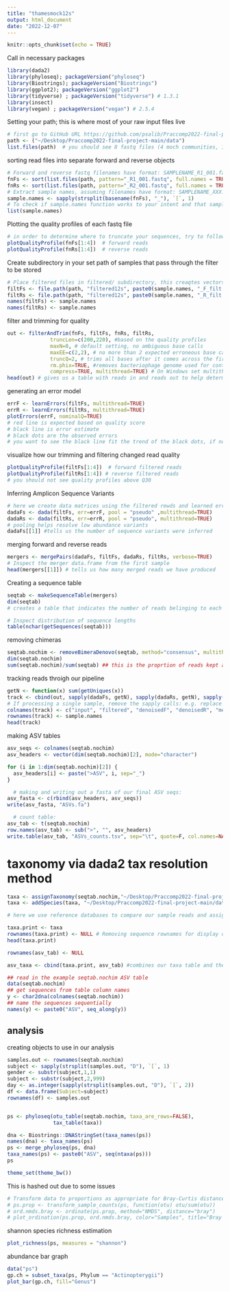 ```yaml
---
title: "thamesmock12s"
output: html_document
date: "2022-12-07"
---
```


```r
knitr::opts_chunk$set(echo = TRUE)
```

Call in necessary packages 
```r
library(dada2)
library(phyloseq); packageVersion("phyloseq")
library(Biostrings); packageVersion("Biostrings")
library(ggplot2); packageVersion("ggplot2")
library(tidyverse) ; packageVersion("tidyverse") # 1.3.1
library(insect)
library(vegan) ; packageVersion("vegan") # 2.5.4
```

Setting your path; this is where most of your raw input files live
```r
# first go to GitHub URL https://github.com/psalib/Praccomp2022-final-project.git and download a clone the repo, stick it on your desktop (or set your own working wirectory and stick it there)
path <- ("~/Desktop/Praccomp2022-final-project-main/data")
list.files(path)  # you should see 8 fastq files (4 moch communities, 1 forward (R1) and 1 reverse (R2) filed), and 2 reference files 
```


sorting read files into separate forward and reverse objects 
```r
# Forward and reverse fastq filenames have format: SAMPLENAME_R1_001.fastq and SAMPLENAME_R2_001.fastq
fnFs <- sort(list.files(path, pattern="_R1_001.fastq", full.names = TRUE))
fnRs <- sort(list.files(path, pattern="_R2_001.fastq", full.names = TRUE))
# Extract sample names, assuming filenames have format: SAMPLENAME_XXX.fastq
sample.names <- sapply(strsplit(basename(fnFs), "_"), `[`, 1)
# To check if sample.names function works to your intent and that samples names are still unique 
list(sample.names)
```


Plotting the quality profiles of each fastq file 
```r
# in order to determine where to truncate your sequences, try to follow the read quality profile until reads start to consistently dip below Qscore of 30 
plotQualityProfile(fnFs[1:4])  # forward reads
plotQualityProfile(fnRs[1:4])  # reverse reads 
```


Create subdirectory in your set path of samples that pass through the filter to be stored 
```r
# Place filtered files in filtered/ subdirectory, this creaqtes vectors of sample names to be easily used down the line 
filtFs <- file.path(path, "filtered12s", paste0(sample.names, "_F_filt.fastq.gz"))
filtRs <- file.path(path, "filtered12s", paste0(sample.names, "_R_filt.fastq.gz"))
names(filtFs) <- sample.names
names(filtRs) <- sample.names
```


filter and trimming for quality 
```r
out <- filterAndTrim(fnFs, filtFs, fnRs, filtRs, 
              truncLen=c(200,220), #based on the quality profiles 
              maxN=0, # default setting, no ambiguous base calls
              maxEE=c(2,2), # no more than 2 expected erroneous base calls
              truncQ=2, # trims all bases after it comes across the first quality score of 2
              rm.phix=TRUE, #removes bacteriophage genome used for control 
              compress=TRUE, multithread=TRUE) # On Windows set multithread=FALSE
head(out) # gives us a table with reads in and reads out to help determine if you need to relax/tighten trimming paramters 
```

generating an error model 
```r
errF <- learnErrors(filtFs, multithread=TRUE)
errR <- learnErrors(filtRs, multithread=TRUE)
plotErrors(errF, nominalQ=TRUE)
# red line is expected based on quality score
# black line is error estimate 
# black dots are the observed errors
# you want to see the black line fit the trend of the black dots, if not, think about redoing the trim and filter step
```



visualize how our trimming and filtering changed read quality 
```r
plotQualityProfile(filtFs[1:4])  # forward filtered reads
plotQualityProfile(filtRs[1:4]) # reverse filtered reads 
# you should not see quality profiles above Q30
```


Inferring Amplicon Sequence Variants 
```r
# here we create data matrices using the filtered rewds and learned errors to infer unique sequence variants 
dadaFs <- dada(filtFs, err=errF, pool = "pseudo" ,multithread=TRUE)
dadaRs <- dada(filtRs, err=errR, pool = "pseudo", multithread=TRUE)
# pooling helps resolve low abundance variants 
dadaFs[[1]] #tells us the number of sequence variants were inferred
```


merging forward and reverse reads 
```r
mergers <- mergePairs(dadaFs, filtFs, dadaRs, filtRs, verbose=TRUE)
# Inspect the merger data.frame from the first sample
head(mergers[[1]]) # tells us how many merged reads we have produced 
```


Creating a sequence table
```r
seqtab <- makeSequenceTable(mergers)
dim(seqtab)
# creates a table that indicates the number of reads belinging to each ASV sequence among each community 
```

```r
# Inspect distribution of sequence lengths
table(nchar(getSequences(seqtab)))
```

removing chimeras 
```r
seqtab.nochim <- removeBimeraDenovo(seqtab, method="consensus", multithread=FALSE, verbose=TRUE)
dim(seqtab.nochim)
sum(seqtab.nochim)/sum(seqtab) ## this is the proprtion of reads kept after removing chimeras 
```


tracking reads throigh our pipeline
```r
getN <- function(x) sum(getUniques(x))
track <- cbind(out, sapply(dadaFs, getN), sapply(dadaRs, getN), sapply(mergers, getN), rowSums(seqtab.nochim))
# If processing a single sample, remove the sapply calls: e.g. replace sapply(dadaFs, getN) with getN(dadaFs)
colnames(track) <- c("input", "filtered", "denoisedF", "denoisedR", "merged", "nonchim")
rownames(track) <- sample.names
head(track)
```


making ASV tables 
```r
asv_seqs <- colnames(seqtab.nochim)
asv_headers <- vector(dim(seqtab.nochim)[2], mode="character")

for (i in 1:dim(seqtab.nochim)[2]) {
  asv_headers[i] <- paste(">ASV", i, sep="_")
}

  # making and writing out a fasta of our final ASV seqs:
asv_fasta <- c(rbind(asv_headers, asv_seqs))
write(asv_fasta, "ASVs.fa")

  # count table:
asv_tab <- t(seqtab.nochim)
row.names(asv_tab) <- sub(">", "", asv_headers)
write.table(asv_tab, "ASVs_counts.tsv", sep="\t", quote=F, col.names=NA) #writes table to path directory 

```


# taxonomy via dada2 tax resolution method 

```r
taxa <- assignTaxonomy(seqtab.nochim,"~/Desktop/Praccomp2022-final-project-main/data/references.12s.miya.dada.taxonomy.v251.fasta", multithread=TRUE)
taxa <- addSpecies(taxa, "~/Desktop/Praccomp2022-final-project-main/data/references.12s.miya.dada.species.v251.fasta")

# here we use reference databases to compare our sample reads and assign taxonomy 
```


```r
taxa.print <- taxa 
rownames(taxa.print) <- NULL # Removing sequence rownames for display only
head(taxa.print)

rownames(asv_tab) <- NULL

asv_taxa <- cbind(taxa.print, asv_tab) #combines our taxa table and the asv table 
```


```r
## read in the example seqtab.nochim ASV table
data(seqtab.nochim)
## get sequences from table column names
y <- char2dna(colnames(seqtab.nochim))
## name the sequences sequentially
names(y) <- paste0("ASV", seq_along(y))

```


## analysis 

creating objects to use in our analysis 
```r
samples.out <- rownames(seqtab.nochim)
subject <- sapply(strsplit(samples.out, "D"), `[`, 1)
gender <- substr(subject,1,1)
subject <- substr(subject,2,999)
day <- as.integer(sapply(strsplit(samples.out, "D"), `[`, 2))
df <- data.frame(Subject=subject)
rownames(df) <- samples.out


ps <- phyloseq(otu_table(seqtab.nochim, taxa_are_rows=FALSE), 
               tax_table(taxa))

dna <- Biostrings::DNAStringSet(taxa_names(ps))
names(dna) <- taxa_names(ps)
ps <- merge_phyloseq(ps, dna)
taxa_names(ps) <- paste0("ASV", seq(ntaxa(ps)))
ps
```


```r
theme_set(theme_bw())
```

This is hashed out due to some issues
```r
# Transform data to proportions as appropriate for Bray-Curtis distances
# ps.prop <- transform_sample_counts(ps, function(otu) otu/sum(otu))
# ord.nmds.bray <- ordinate(ps.prop, method="NMDS", distance="bray")
# plot_ordination(ps.prop, ord.nmds.bray, color="Samples", title="Bray NMDS")
```

shannon species richness estimation 
```r
plot_richness(ps, measures = "shannon")
```


abundance bar graph 
```r
data("ps")
gp.ch = subset_taxa(ps, Phylum == "Actinopterygii")
plot_bar(gp.ch, fill="Genus")
```


